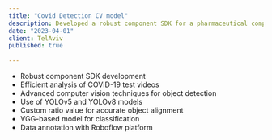 ```yaml
---
title: "Covid Detection CV model"
description: Developed a robust component SDK for a pharmaceutical company, enabling efficient analysis of COVID-19 test videos. Utilized advanced computer vision techniques to perform object detection in the videos, employing YOLOv5 and YOLOv8 models. Implemented a custom ratio value for alignment, ensuring accurate object alignment based on orientation. Incorporated a VGG-based model for classification, enabling further analysis and insights on the detected objects. Leveraged the Roboflow platform for data annotation, ensuring accurate and comprehensive labeling of the video frames.
date: "2023-04-01"
client: TelAviv
published: true
  
---
```


- Robust component SDK development
- Efficient analysis of COVID-19 test videos
- Advanced computer vision techniques for object detection
- Use of YOLOv5 and YOLOv8 models
- Custom ratio value for accurate object alignment
- VGG-based model for classification
- Data annotation with Roboflow platform


